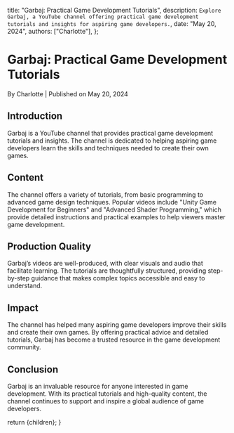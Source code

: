 
  title: "Garbaj: Practical Game Development Tutorials",
  description: `Explore Garbaj, a YouTube channel offering practical game development tutorials and insights for aspiring game developers.`,
  date: "May 20, 2024",
  authors: ["Charlotte"],
};

<h1>Garbaj: Practical Game Development Tutorials</h1>
<div className="text-sm text-gray-500 dark:text-gray-400">
  By Charlotte | Published on May 20, 2024
</div>

<section id="introduction">
  <h2>Introduction</h2>
  <span>
    Garbaj is a YouTube channel that provides practical game development
    tutorials and insights. The channel is dedicated to helping aspiring game
    developers learn the skills and techniques needed to create their own games.
  </span>
</section>

<section id="content">
  <h2>Content</h2>
  <span>
    The channel offers a variety of tutorials, from basic programming to
    advanced game design techniques. Popular videos include "Unity Game
    Development for Beginners" and "Advanced Shader Programming," which provide
    detailed instructions and practical examples to help viewers master game
    development.
  </span>
</section>

<section id="production-quality">
  <h2>Production Quality</h2>
  <span>
    Garbaj’s videos are well-produced, with clear visuals and audio that
    facilitate learning. The tutorials are thoughtfully structured, providing
    step-by-step guidance that makes complex topics accessible and easy to
    understand.
  </span>
</section>

<section id="impact">
  <h2>Impact</h2>
  <span>
    The channel has helped many aspiring game developers improve their skills
    and create their own games. By offering practical advice and detailed
    tutorials, Garbaj has become a trusted resource in the game development
    community.
  </span>
</section>

<section id="conclusion">
  <h2>Conclusion</h2>
  <span>
    Garbaj is an invaluable resource for anyone interested in game development.
    With its practical tutorials and high-quality content, the channel continues
    to support and inspire a global audience of game developers.
  </span>
</section>

  return <MdxLayout>{children}</MdxLayout>;
}
